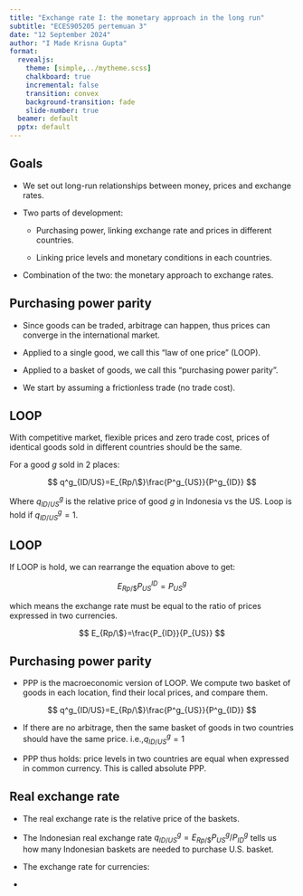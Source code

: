 ```yaml
---
title: "Exchange rate I: the monetary approach in the long run"
subtitle: "ECES905205 pertemuan 3"
date: "12 September 2024"
author: "I Made Krisna Gupta"
format: 
  revealjs:
    theme: [simple,../mytheme.scss]
    chalkboard: true
    incremental: false
    transition: convex
    background-transition: fade
    slide-number: true
  beamer: default
  pptx: default
---
```


## Goals

- We set out long-run relationships between money, prices and exchange rates.

- Two parts of development:

    - Purchasing power, linking exchange rate and prices in different countries.
    
    - Linking price levels and monetary conditions in each countries.
    
- Combination of the two: the monetary approach to exchange rates.

## Purchasing power parity

- Since goods can be traded, arbitrage can happen, thus prices can converge in the international market.

- Applied to a single good, we call this "law of one price" (LOOP).

- Applied to a basket of goods, we call this "purchasing power parity".

- We start by assuming a frictionless trade (no trade cost).

## LOOP {.m}

With competitive market, flexible prices and zero trade cost, prices of identical goods sold in different countries should be the same.

For a good $g$ sold in 2 places:

$$
q^g_{ID/US}=E_{Rp/\$}\frac{P^g_{US}}{P^g_{ID}}
$$

Where $q^g_{ID/US}$ is the relative price of good $g$ in Indonesia vs the US. Loop is hold if $q^g_{ID/US}=1$.

## LOOP

If LOOP is hold, we can rearrange the equation above to get:

$$
E_{Rp/\$}P_{US}^{ID}=P^g_{US}
$$

which means the exchange rate must be equal to the ratio of prices expressed in two currencies.

$$
E_{Rp/\$}=\frac{P_{ID}}{P_{US}}
$$

## Purchasing power parity

- PPP is the macroeconomic version of LOOP. We compute two basket of goods in each location, find their local prices, and compare them.

$$
q^g_{ID/US}=E_{Rp/\$}\frac{P^g_{US}}{P^g_{ID}}
$$

- If there are no arbitrage, then the same basket of goods in two countries should have the same price. i.e.,$q^g_{ID/US}=1$

- PPP thus holds: price levels in two countries are equal when expressed in common currency. This is called absolute PPP.

## Real exchange rate

- The real exchange rate is the relative price of the baskets.

- The Indonesian real exchange rate $q^g_{ID/US}=E_{Rp/\$}P^g_{US}/P^g_{ID}$ tells us how many Indonesian baskets are needed to purchase U.S. basket.

- The exchange rate for currencies:

- 